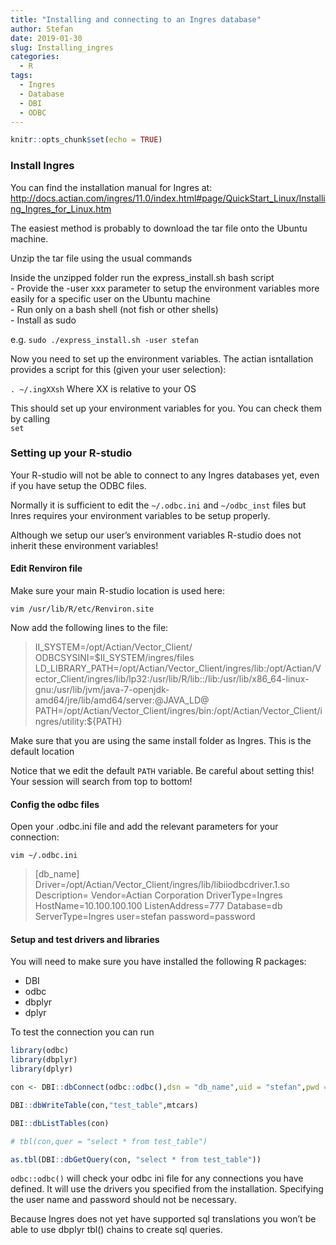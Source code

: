 ```yaml
---
title: "Installing and connecting to an Ingres database"
author: Stefan
date: 2019-01-30
slug: Installing_ingres
categories:
  - R
tags:
  - Ingres
  - Database
  - DBI
  - ODBC
---
```


```r
knitr::opts_chunk$set(echo = TRUE)
```

### Install Ingres

You can find the installation manual for Ingres at:  
<http://docs.actian.com/ingres/11.0/index.html#page/QuickStart_Linux/Installing_Ingres_for_Linux.htm>  

The easiest method is probably to download the tar file onto the Ubuntu machine.

Unzip the tar file using the usual commands

Inside the unzipped folder run the express_install.sh bash script  
  - Provide the -user xxx parameter to setup the environment variables more easily for a specific user on the Ubuntu machine  
  - Run only on a bash shell (not fish or other shells)  
  - Install as sudo
  
e.g. `sudo ./express_install.sh -user stefan`  

Now you need to set up the environment variables.
The actian isntallation provides a script for this (given your user selection):  

`. ~/.ingXXsh` Where XX is relative to your OS  

This should set up your environment variables for you. You can check them by calling  
`set`  

### Setting up your R-studio 

Your R-studio will not be able to connect to any Ingres databases yet, even if you have setup the ODBC files.

Normally it is sufficient to edit the `~/.odbc.ini` and `~/odbc_inst` files but Inres requires your environment variables to be setup properly.  

Although we setup our user's environment variables R-studio does not inherit these environment variables!

#### Edit Renviron file

Make sure your main R-studio location is used here:  

`vim /usr/lib/R/etc/Renviron.site`

Now add the following lines to the file:  

>II_SYSTEM=/opt/Actian/Vector_Client/
ODBCSYSINI=\$II_SYSTEM/ingres/files
LD_LIBRARY_PATH=/opt/Actian/Vector_Client/ingres/lib:/opt/Actian/Vector_Client/ingres/lib/lp32:/usr/lib/R/lib::/lib:/usr/lib/x86_64-linux-gnu:/usr/lib/jvm/java-7-openjdk-amd64/jre/lib/amd64/server:@JAVA_LD@
PATH=/opt/Actian/Vector_Client/ingres/bin:/opt/Actian/Vector_Client/ingres/utility:\${PATH}  

Make sure that you are using the same install folder as Ingres. This is the default location

Notice that we edit the default `PATH` variable. Be careful about setting this! Your session will search from top to bottom!  

#### Config the odbc files

Open your .odbc.ini file and add the relevant parameters for your connection:  

`vim ~/.odbc.ini`  

> [db_name]
Driver=/opt/Actian/Vector_Client/ingres/lib/libiiodbcdriver.1.so
Description=
Vendor=Actian Corporation
DriverType=Ingres
HostName=10.100.100.100
ListenAddress=777
Database=db
ServerType=Ingres
user=stefan
password=password

#### Setup and test drivers and libraries

You will need to make sure you have installed the following R packages:  

- DBI  
- odbc  
- dbplyr  
- dplyr  

To test the connection you can run

```r
library(odbc)
library(dbplyr)
library(dplyr)

con <- DBI::dbConnect(odbc::odbc(),dsn = "db_name",uid = "stefan",pwd = "password")

DBI::dbWriteTable(con,"test_table",mtcars)

DBI::dbListTables(con)

# tbl(con,quer = "select * from test_table")

as.tbl(DBI::dbGetQuery(con, "select * from test_table"))
```

`odbc::odbc()` will check your odbc ini file for any connections you have defined. It will use the drivers you specified from the installation. Specifying the user name and password should not be necessary.

Because Ingres does not yet have supported sql translations you won't be able to use dbplyr tbl() chains to create sql queries.



